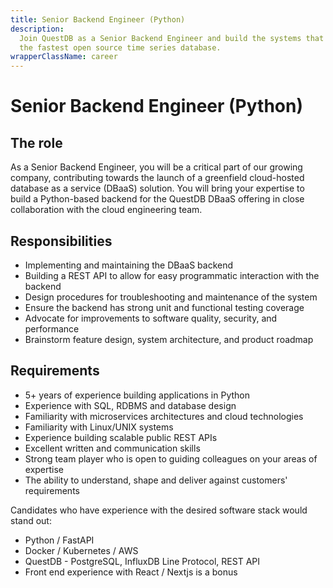 ```yaml
---
title: Senior Backend Engineer (Python)
description:
  Join QuestDB as a Senior Backend Engineer and build the systems that support
  the fastest open source time series database.
wrapperClassName: career
---
```



<h1>Senior Backend Engineer (Python)</h1>

<AboutQuestdb />

<h2>The role</h2>

As a Senior Backend Engineer, you will be a critical part of our growing
company, contributing towards the launch of a greenfield cloud-hosted database
as a service (DBaaS) solution. You will bring your expertise to build a
Python-based backend for the QuestDB DBaaS offering in close collaboration with
the cloud engineering team.

<h2>Responsibilities</h2>

- Implementing and maintaining the DBaaS backend
- Building a REST API to allow for easy programmatic interaction with the
  backend
- Design procedures for troubleshooting and maintenance of the system
- Ensure the backend has strong unit and functional testing coverage
- Advocate for improvements to software quality, security, and performance
- Brainstorm feature design, system architecture, and product roadmap

<h2>Requirements</h2>

- 5+ years of experience building applications in Python
- Experience with SQL, RDBMS and database design
- Familiarity with microservices architectures and cloud technologies
- Familiarity with Linux/UNIX systems
- Experience building scalable public REST APIs
- Excellent written and communication skills
- Strong team player who is open to guiding colleagues on your areas of
  expertise
- The ability to understand, shape and deliver against customers' requirements

Candidates who have experience with the desired software stack would stand out:

- Python / FastAPI
- Docker / Kubernetes / AWS
- QuestDB - PostgreSQL, InfluxDB Line Protocol, REST API
- Front end experience with React / Nextjs is a bonus

<WhatWeOffer />

<WorkingAtQuestdb />

<CareerButton
  title="Senior Backend Engineer"
  bambooUrl="https://questdb.bamboohr.com/jobs/view.php?id=30&source=aWQ9MTM%3D"
/>
